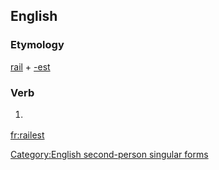 ==English==

===Etymology===
[[rail]] + [[-est]]

===Verb===
{{infl|en|verb form}}

# {{archaic}} {{form of|Second-person singular simple present form of|rail}}

[[Category:English second-person singular forms]]

[[fr:railest]]